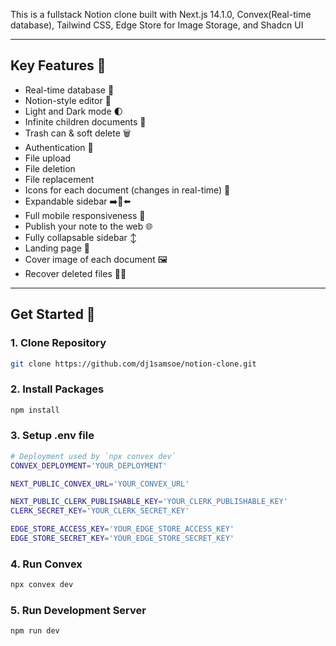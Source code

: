 This is a fullstack Notion clone built with Next.js 14.1.0, Convex(Real-time database), Tailwind CSS, Edge Store for Image Storage, and Shadcn UI

---

## Key Features 💎

- Real-time database 🔗
- Notion-style editor 📝
- Light and Dark mode 🌓
- Infinite children documents 🌲
- Trash can & soft delete 🗑️
- Authentication 🔐
- File upload
- File deletion
- File replacement
- Icons for each document (changes in real-time) 🌠
- Expandable sidebar ➡️🔀⬅️
- Full mobile responsiveness 📱
- Publish your note to the web 🌐
- Fully collapsable sidebar ↕️
- Landing page 🛬
- Cover image of each document 🖼️
- Recover deleted files 🔄📄

---

## Get Started 🚀

### 1. Clone Repository

```bash
git clone https://github.com/dj1samsoe/notion-clone.git
```

### 2. Install Packages

```bash
npm install
```

### 3. Setup .env file

```bash
# Deployment used by `npx convex dev`
CONVEX_DEPLOYMENT='YOUR_DEPLOYMENT'

NEXT_PUBLIC_CONVEX_URL='YOUR_CONVEX_URL'

NEXT_PUBLIC_CLERK_PUBLISHABLE_KEY='YOUR_CLERK_PUBLISHABLE_KEY'
CLERK_SECRET_KEY='YOUR_CLERK_SECRET_KEY'

EDGE_STORE_ACCESS_KEY='YOUR_EDGE_STORE_ACCESS_KEY'
EDGE_STORE_SECRET_KEY='YOUR_EDGE_STORE_SECRET_KEY'
```

### 4. Run Convex

```bash
npx convex dev
```

### 5. Run Development Server

```bash
npm run dev
```
